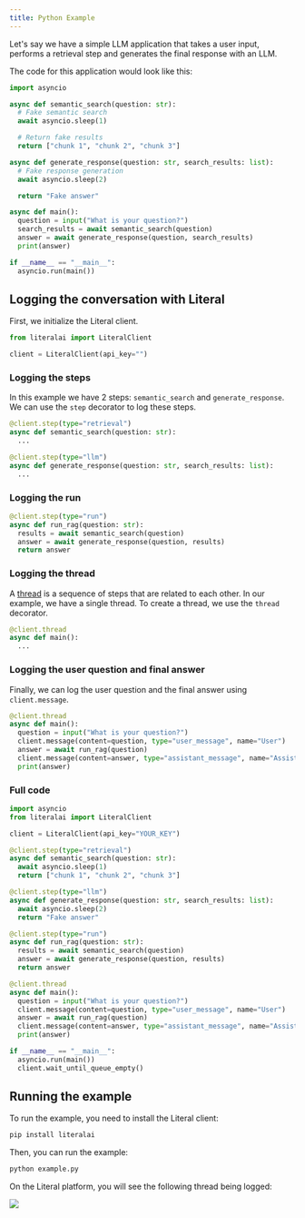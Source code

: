 ```yaml
---
title: Python Example
---
```


Let's say we have a simple LLM application that takes a user input, performs a retrieval step and generates the final response with an LLM.

The code for this application would look like this:

```python
import asyncio

async def semantic_search(question: str):
  # Fake semantic search
  await asyncio.sleep(1)

  # Return fake results
  return ["chunk 1", "chunk 2", "chunk 3"]

async def generate_response(question: str, search_results: list):
  # Fake response generation
  await asyncio.sleep(2)

  return "Fake answer"

async def main():
  question = input("What is your question?")
  search_results = await semantic_search(question)
  answer = await generate_response(question, search_results)
  print(answer)

if __name__ == "__main__":
  asyncio.run(main())
```

## Logging the conversation with Literal

First, we initialize the Literal client.

```python
from literalai import LiteralClient

client = LiteralClient(api_key="")
```

### Logging the steps

In this example we have 2 steps: `semantic_search` and `generate_response`. We can use the `step` decorator to log these steps.

```python
@client.step(type="retrieval")
async def semantic_search(question: str):
  ...

@client.step(type="llm")
async def generate_response(question: str, search_results: list):
  ...
```

### Logging the run

```python
@client.step(type="run")
async def run_rag(question: str):
  results = await semantic_search(question)
  answer = await generate_response(question, results)
  return answer  
```


### Logging the thread

A [thread](/concepts/thread) is a sequence of steps that are related to each other. In our example, we have a single thread.
To create a thread, we use the `thread` decorator.

```python
@client.thread
async def main():
  ...
```

### Logging the user question and final answer

Finally, we can log the user question and the final answer using `client.message`.

```python
@client.thread
async def main():
  question = input("What is your question?")
  client.message(content=question, type="user_message", name="User")
  answer = await run_rag(question)
  client.message(content=answer, type="assistant_message", name="Assistant")
  print(answer)
```

### Full code

```python
import asyncio
from literalai import LiteralClient

client = LiteralClient(api_key="YOUR_KEY")

@client.step(type="retrieval")
async def semantic_search(question: str):
  await asyncio.sleep(1)
  return ["chunk 1", "chunk 2", "chunk 3"]

@client.step(type="llm")
async def generate_response(question: str, search_results: list):
  await asyncio.sleep(2)
  return "Fake answer"

@client.step(type="run")
async def run_rag(question: str):
  results = await semantic_search(question)
  answer = await generate_response(question, results)
  return answer

@client.thread
async def main():
  question = input("What is your question?")
  client.message(content=question, type="user_message", name="User")
  answer = await run_rag(question)
  client.message(content=answer, type="assistant_message", name="Assistant")
  print(answer)

if __name__ == "__main__":
  asyncio.run(main())
  client.wait_until_queue_empty()
```

## Running the example

To run the example, you need to install the Literal client:

```bash
pip install literalai
```

Then, you can run the example:

```bash
python example.py
```

On the Literal platform, you will see the following thread being logged:

<Frame caption="Rendering of the Thread">
  <img src="/images/python-example.jpg" />
</Frame>
